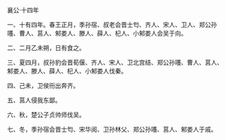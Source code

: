 

襄公·十四年

一、十有四年。春王正月，季孙宿、叔老会晋士匄、齐人、宋人、卫人、郑公孙囆、曹人、莒人、邾娄人、滕人、薛人、杞人、小邾娄人会吴于向。

二、二月乙未朔，日有食之。

三、夏四月，叔孙豹会晋荀偃、齐人、宋人、卫北宫结、郑公孙囆、曹人、莒人、邾娄人、滕人、薛人、杞人、小邾娄人伐秦。

四、己未，卫侯衎出奔齐。

五、莒人侵我东鄙。

六、秋，楚公子贞帅师伐吴。

七、冬，季孙宿会晋士匄、宋华阅、卫孙林父、郑公孙囆、莒人、邾娄人于戚。

